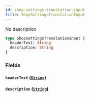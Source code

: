 ```yaml
---
id: shop-settings-translation-input
title: ShopSettingsTranslationInput
---
```


No description

```graphql
type ShopSettingsTranslationInput {
  headerText: String
  description: String
}
```

### Fields

#### `headerText` ([`String`](/api-reference/scalars/string.mdx))

#### `description` ([`String`](/api-reference/scalars/string.mdx))
